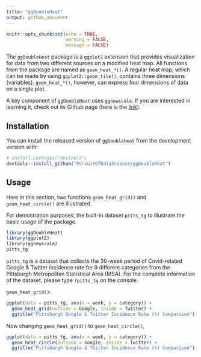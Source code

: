 ```yaml
---
title: "ggDoubleHeat"
output: github_document
---
```


```r
knitr::opts_chunk$set(echo = TRUE,
                      warning = FALSE,
                      message = FALSE)
```

The `ggDoubleHeat` package is a `ggplot2` extension that provides visualization for data from two different sources on a modified heat map. All functions from the package are named as `geom_heat_*()`. A regular heat map, which can be made by using `ggplot2::geom_tile()`, contains three dimensions (variables). `geom_heat_*()`, however, can express four dimensions of data on a single plot. 

A key component of `ggDoubleHeat` uses `ggnewscale`. If you are interested in learning it, check out its Github page (here is the [link](https://github.com/eliocamp/ggnewscale)).


## Installation

You can install the released version of `ggDoubleHeat` from the development version with:

``` r
# install.packages("devtools")
devtools::install_github("PursuitOfDataScience/ggDoubleHeat")
```

## Usage

Here in this section, two functions `geom_heat_grid()` and `geom_heat_circle()` are illustrated.

For demostration purposes, the built-in dataset `pitts_tg` to illustrate the basic usage of the package.

```r
library(ggDoubleHeat)
library(ggplot2)
library(ggnewscale)
pitts_tg
```

`pitts_tg` is a dataset that collects the 30-week period of Covid-related Google & Twitter incidence rate for 9 different categories from the Pittsburgh Metropolitan Statistical Area (MSA). For the complete information of the dataset, please type `?pitts_tg` on the console. 

`geom_heat_grid()`:

```r
ggplot(data = pitts_tg, aes(x = week, y = category)) +
  geom_heat_grid(outside = Google, inside = Twitter) +
  ggtitle("Pittsburgh Google & Twitter Incidence Rate (%) Comparison")
```

Now changing `geom_heat_grid()` to `geom_heat_circle()`,

```r
ggplot(data = pitts_tg, aes(x = week, y = category)) +
  geom_heat_circle(outside = Google, inside = Twitter) +
  ggtitle("Pittsburgh Google & Twitter Incidence Rate (%) Comparison")
  
```



